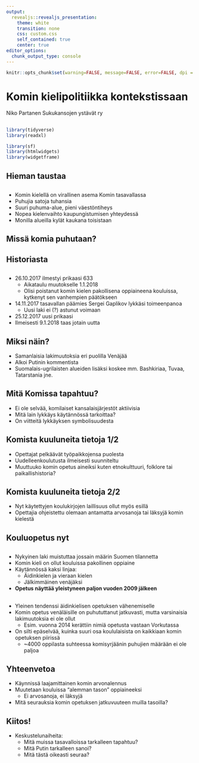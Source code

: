```yaml
---
output: 
  revealjs::revealjs_presentation:
    theme: white
    transition: none
    css: custom.css
    self_contained: true
    center: true
editor_options: 
  chunk_output_type: console
---
```


```r
knitr::opts_chunk$set(warning=FALSE, message=FALSE, error=FALSE, dpi = 400,fig.cap = "", cache = T, echo=FALSE)
```

# Komin kielipolitiikka kontekstissaan

Niko Partanen
Sukukansojen ystävät ry

<!-- prikaasi -->

## {data-background="https://imgur.com/PMChN7Z.png" data-background-size="75%"}


```r
library(tidyverse)
library(readxl)
```

```r

library(sf)
library(htmlwidgets)
library(widgetframe)

```


## Hieman taustaa

##

- Komin kielellä on virallinen asema Komin tasavallassa
- Puhujia satoja tuhansia
- Suuri puhuma-alue, pieni väestöntiheys
- Nopea kielenvaihto kaupungistumisen yhteydessä
- Monilla alueilla kylät kaukana toisistaan

## Missä komia puhutaan?

## {data-background="https://upload.wikimedia.org/wikipedia/commons/thumb/6/64/Map_of_Russia_-_Komi.svg/1200px-Map_of_Russia_-_Komi.svg.png" data-background-size="75%"}


## {data-background="https://upload.wikimedia.org/wikipedia/commons/8/82/Relief_Map_of_Komi_Republic.png" data-background-size="50%"}

<!-- joki --> 

## {data-background="https://upload.wikimedia.org/wikipedia/commons/e/ea/%D0%92%D0%B8%D0%B4_%D0%BD%D0%B0_%D1%80%D0%B5%D0%BA%D1%83._-_panoramio.jpg" data-background-size="60%"}

## {data-background="https://upload.wikimedia.org/wikipedia/commons/e/e7/Syktyvkar%2C_Komi_Republic%2C_Russia_-_panoramio_%282%29.jpg" data-background-size="60%"}

## {data-background="https://upload.wikimedia.org/wikipedia/commons/e/ef/Syktyvdinsky_District%2C_Komi_Republic%2C_Russia_-_panoramio_%283%29.jpg" data-background-size="60%"}


## Historiasta

## {data-background="https://upload.wikimedia.org/wikipedia/commons/8/83/1989_CPA_6082.jpg" data-background-size="75%"}

## {data-background="https://imgur.com/PYTvswS.png" data-background-size="50%"}

<!-- prikaasi -->

## {data-background="https://imgur.com/PMChN7Z.png" data-background-size="75%"}

##

- 26.10.2017 ilmestyi prikaasi 633
    - Aikataulu muutokselle 1.1.2018
    - Olisi poistanut komin kielen pakollisena oppiaineena kouluissa, kytkenyt sen vanhempien päätökseen
- 14.11.2017 tasavallan päämies Sergei Gaplikov lykkäsi toimeenpanoa
    - Uusi laki ei (?) astunut voimaan
- 25.12.2017 uusi prikaasi
- Ilmeisesti 9.1.2018 taas jotain uutta


## Miksi näin?

- Samanlaisia lakimuutoksia eri puolilla Venäjää
- Alkoi Putinin kommentista
- Suomalais-ugrilaisten alueiden lisäksi koskee mm. Bashkiriaa, Tuvaa, Tatarstania jne.

## Mitä Komissa tapahtuu?

- Ei ole selvää, komilaiset kansalaisjärjestöt aktiivisia
- Mitä lain lykkäys käytännössä tarkoittaa?
- On viitteitä lykkäyksen symbolisuudesta

## Komista kuuluneita tietoja 1/2

- Opettajat pelkäävät työpaikkojensa puolesta
- Uudelleenkoulutusta ilmeisesti suunniteltu
- Muuttuuko komin opetus aineiksi kuten etnokulttuuri, folklore tai paikallishistoria?

## Komista kuuluneita tietoja 2/2

- Nyt käytettyjen koulukirjojen laillisuus ollut myös esillä
- Opettajia ohjeistettu olemaan antamatta arvosanoja tai läksyjä komin kielestä

## Kouluopetus nyt

##

- Nykyinen laki muistuttaa jossain määrin Suomen tilannetta
- Komin kieli on ollut kouluissa pakollinen oppiaine
- Käytännössä kaksi linjaa:
    - Äidinkielen ja vieraan kielen
    - Jälkimmäinen venäjäksi
- **Opetus näyttää yleistyneen paljon vuoden 2009 jälkeen**

## {data-background="https://imgur.com/yMzMxyZ.png" data-background-size="75%"}

##

- Yleinen tendenssi äidinkielisen opetuksen vähenemiselle
- Komin opetus venäläisille on puhututtanut jatkuvasti, mutta varsinaisia lakimuutoksia ei ole ollut
    - Esim. vuonna 2014 kerättiin nimiä opetusta vastaan Vorkutassa
- On silti epäselvää, kuinka suuri osa koululaisista on kaikkiaan komin opetuksen piirissä
    - ~4000 oppilasta suhteessa komisyrjäänin puhujien määrään ei ole paljoa 

## {data-background="https://imgur.com/RtvswgE.png" data-background-size="75%"}

## {data-background="https://imgur.com/0xHg46U.png" data-background-size="60%"}

## {data-background="https://imgur.com/QfeQb9j.png" data-background-size="55%"}

## Yhteenvetoa

- Käynnissä laajamittainen komin arvonalennus
- Muutetaan kouluissa "alemman tason" oppiaineeksi
    - Ei arvosanoja, ei läksyjä
- Mitä seurauksia komin opetuksen jatkuvuuteen muilla tasoilla?

## Kiitos!

- Keskustelunaiheita:
    - Mitä muissa tasavalloissa tarkalleen tapahtuu?
    - Mitä Putin tarkalleen sanoi?
    - Mitä tästä oikeasti seuraa?
